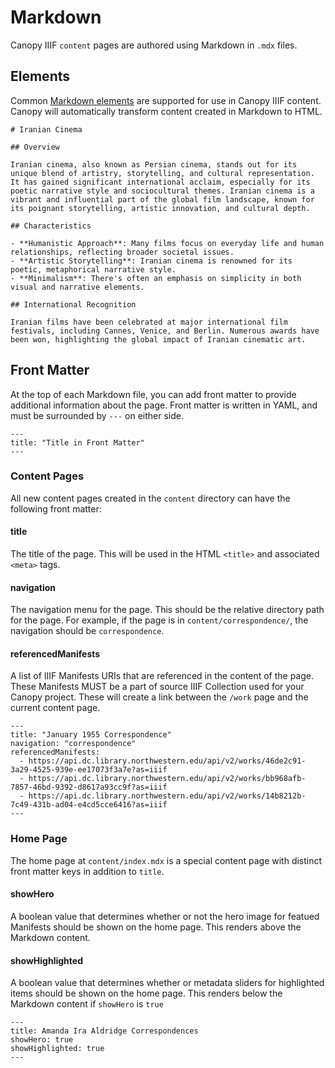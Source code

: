 
# Markdown

Canopy IIIF `content` pages are authored using Markdown in `.mdx` files.

## Elements

Common [Markdown elements](https://daringfireball.net/projects/markdown/syntax) are supported for use in Canopy IIIF content. Canopy will automatically transform content created in Markdown to HTML.

```mdx copy filename="content/iranian-cinema.mdx"
# Iranian Cinema

## Overview

Iranian cinema, also known as Persian cinema, stands out for its unique blend of artistry, storytelling, and cultural representation. It has gained significant international acclaim, especially for its poetic narrative style and sociocultural themes. Iranian cinema is a vibrant and influential part of the global film landscape, known for its poignant storytelling, artistic innovation, and cultural depth.

## Characteristics

- **Humanistic Approach**: Many films focus on everyday life and human relationships, reflecting broader societal issues.
- **Artistic Storytelling**: Iranian cinema is renowned for its poetic, metaphorical narrative style.
- **Minimalism**: There's often an emphasis on simplicity in both visual and narrative elements.

## International Recognition

Iranian films have been celebrated at major international film festivals, including Cannes, Venice, and Berlin. Numerous awards have been won, highlighting the global impact of Iranian cinematic art.
```

## Front Matter

At the top of each Markdown file, you can add front matter to provide additional information about the page. Front matter is written in YAML, and must be surrounded by `---` on either side.

```mdx
---
title: "Title in Front Matter"
---
```

### Content Pages

All new content pages created in the `content` directory can have the following front matter:

#### title

The title of the page. This will be used in the HTML `<title>` and associated `<meta>` tags.

#### navigation

The navigation menu for the page. This should be the relative directory path for the page. For example, if the page is in `content/correspondence/`, the navigation should be `correspondence`.

#### referencedManifests

A list of IIIF Manifests URIs that are referenced in the content of the page. These Manifests MUST be a part of source IIIF Collection used for your Canopy project. These will create a link between the `/work` page and the current content page.

```mdx
---
title: "January 1955 Correspondence"
navigation: "correspondence"
referencedManifests:
  - https://api.dc.library.northwestern.edu/api/v2/works/46de2c91-3a29-4525-939e-ee17073f3a7e?as=iiif
  - https://api.dc.library.northwestern.edu/api/v2/works/bb968afb-7857-46bd-9392-d8617a93cc9f?as=iiif
  - https://api.dc.library.northwestern.edu/api/v2/works/14b8212b-7c49-431b-ad04-e4cd5cce6416?as=iiif
---
```

### Home Page

The home page at `content/index.mdx` is a special content page with distinct front matter keys in addition to `title`.

#### showHero

A boolean value that determines whether or not the hero image for featued Manifests should be shown on the home page. This renders above the Markdown content.

#### showHighlighted

A boolean value that determines whether or metadata sliders for highlighted items should be shown on the home page. This renders below the Markdown content if `showHero` is `true`

```mdx
---
title: Amanda Ira Aldridge Correspondences
showHero: true
showHighlighted: true
---
```
